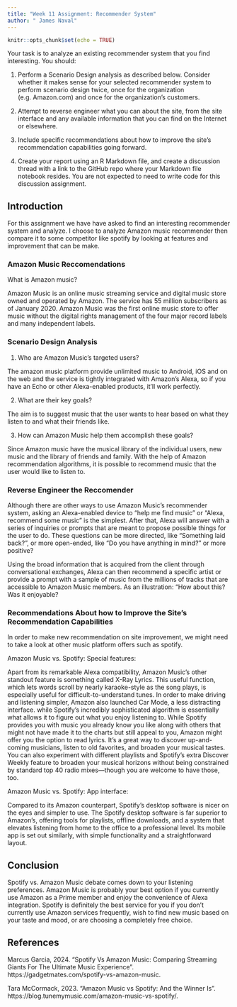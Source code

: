 ```yaml
---
title: "Week 11 Assignment: Recommender System"
author: " James Naval"
---
```


```r
knitr::opts_chunk$set(echo = TRUE)
```

Your task is to analyze an existing recommender system that you find interesting. You should:

1. Perform a Scenario Design analysis as described below.  Consider whether it makes sense for your selected recommender system to perform scenario design twice, once for the organization (e.g. Amazon.com) and once for the organization's customers.

2. Attempt to reverse engineer what you can about the site, from the site interface and any available information that you can find on the Internet or elsewhere.

3. Include specific recommendations about how to improve the site's recommendation capabilities going forward. 

4. Create your report using an R Markdown file, and create a discussion thread with a link to the GitHub repo where your Markdown file notebook resides. You are not expected to need to write code for this discussion assignment.

## Introduction {.tabset}

For this assignment we have have asked to find an interesting recommender system and analyze. I choose to analyze Amazon music recommender then compare it to some competitor like spotify by looking at features and improvement that can be make.

### Amazon Music Reccomendations
What is Amazon music?

Amazon Music is an online music streaming service and digital music store owned and operated by Amazon. The service has 55 million subscribers as of January 2020. Amazon Music was the first online music store to offer music without the digital rights management of the four major record labels and many independent labels.

### Scenario Design Analysis

1.  Who are Amazon Music's targeted users?

The amazon music platform provide unlimited music to Android, iOS and on the web and the service is tightly integrated with Amazon's Alexa, so if you have an Echo or other Alexa-enabled products, it'll work perfectly. 

2.  What are their key goals?

The aim is to suggest music that the user wants to hear based on what they listen to and what their friends like. 

3.  How can Amazon Music help them accomplish these goals?

Since Amazon music have the musical library of the individual users, new music and the library of friends and family. With the help of Amazon recommendation algorithms, it is possible to recommend music that the user would like to listen to.


### Reverse Engineer the Reccomender

Although there are other ways to use Amazon Music's recommender system, asking an Alexa-enabled device to "help me find music" or "Alexa, recommend some music" is the simplest. After that, Alexa will answer with a series of inquiries or prompts that are meant to propose possible things for the user to do. These questions can be more directed, like "Something laid back? ", or more open-ended, like "Do you have anything in mind?" or more positive?

Using the broad information that is acquired from the client through conversational exchanges, Alexa can then recommend a specific artist or provide a prompt with a sample of music from the millions of tracks that are accessible to Amazon Music members. As an illustration: "How about this? <plays a short musical excerpt> Was it enjoyable?

### Recommendations About how to Improve the Site's Recommendation Capabilities

In order to make new recommendation on site improvement, we might need to take a look at other music platform offers such as spotify.

Amazon Music vs. Spotify: Special features:

Apart from its remarkable Alexa compatibility, Amazon Music's other standout feature is something called X-Ray Lyrics. This useful function, which lets words scroll by nearly karaoke-style as the song plays, is especially useful for difficult-to-understand tunes. In order to make driving and listening simpler, Amazon also launched Car Mode, a less distracting interface. while Spotify's incredibly sophisticated algorithm is essentially what allows it to figure out what you enjoy listening to. While Spotify provides you with music you already know you like along with others that might not have made it to the charts but still appeal to you, Amazon might offer you the option to read lyrics. It's a great way to discover up-and-coming musicians, listen to old favorites, and broaden your musical tastes. You can also experiment with different playlists and Spotify's extra Discover Weekly feature to broaden your musical horizons without being constrained by standard top 40 radio mixes—though you are welcome to have those, too.

Amazon Music vs. Spotify: App interface:

Compared to its Amazon counterpart, Spotify's desktop software is nicer on the eyes and simpler to use. The Spotify desktop software is far superior to Amazon's, offering tools for playlists, offline downloads, and a system that elevates listening from home to the office to a professional level. Its mobile app is set out similarly, with simple functionality and a straightforward layout.

## Conclusion

Spotify vs. Amazon Music debate comes down to your listening preferences. Amazon Music is probably your best option if you currently use Amazon as a Prime member and enjoy the convenience of Alexa integration. Spotify is definitely the best service for you if you don't currently use Amazon services frequently, wish to find new music based on your taste and mood, or are choosing a completely free choice.

## References

Marcus Garcia, 2024. "Spotify Vs Amazon Music: Comparing Streaming Giants For The Ultimate Music Experience". https://gadgetmates.com/spotify-vs-amazon-music.

Tara McCormack, 2023. "Amazon Music vs Spotify: And the Winner Is". https://blog.tunemymusic.com/amazon-music-vs-spotify/.

